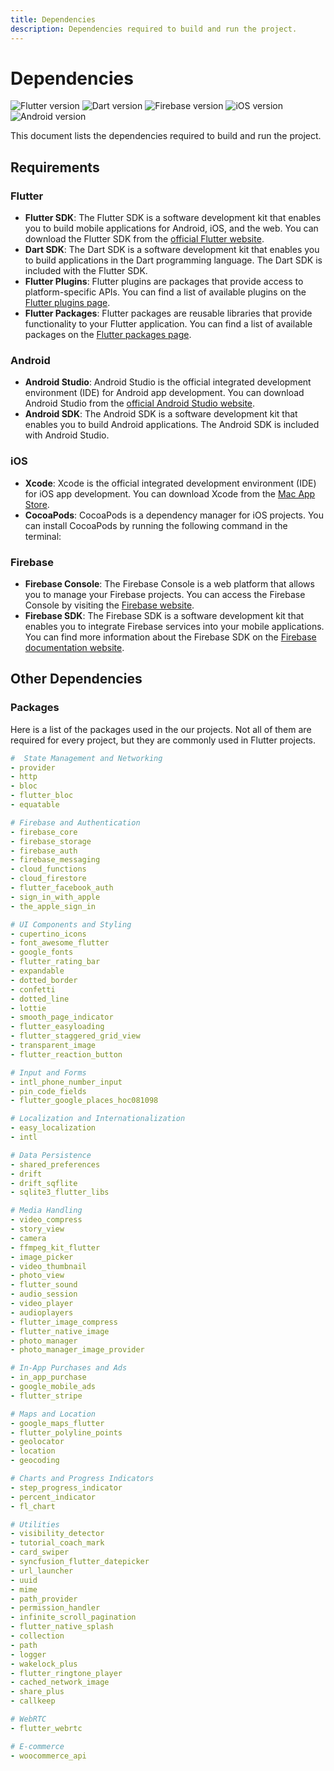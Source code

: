 ```yaml
---
title: Dependencies
description: Dependencies required to build and run the project.
---
```


# Dependencies

![Flutter version](https://img.shields.io/badge/flutter-v3.24.3-blue)
![Dart version](https://img.shields.io/badge/dart-v3.5.3-blue)
![Firebase version](https://img.shields.io/badge/firebase-v9.0.0-blue)
![iOS version](https://img.shields.io/badge/iOS->v15.0-blue)
![Android version](https://img.shields.io/badge/Android->v24-blue)

This document lists the dependencies required to build and run the project.

## Requirements
### Flutter

- **Flutter SDK**: The Flutter SDK is a software development kit that enables you to build mobile applications for Android, iOS, and the web. You can download the Flutter SDK from the [official Flutter website](https://flutter.dev/docs/get-started/install).
- **Dart SDK**: The Dart SDK is a software development kit that enables you to build applications in the Dart programming language. The Dart SDK is included with the Flutter SDK.
- **Flutter Plugins**: Flutter plugins are packages that provide access to platform-specific APIs. You can find a list of available plugins on the [Flutter plugins page](https://pub.dev/flutter/packages).
- **Flutter Packages**: Flutter packages are reusable libraries that provide functionality to your Flutter application. You can find a list of available packages on the [Flutter packages page](https://pub.dev/flutter/packages).

### Android

- **Android Studio**: Android Studio is the official integrated development environment (IDE) for Android app development. You can download Android Studio from the [official Android Studio website](https://developer.android.com/studio).
- **Android SDK**: The Android SDK is a software development kit that enables you to build Android applications. The Android SDK is included with Android Studio.

### iOS

- **Xcode**: Xcode is the official integrated development environment (IDE) for iOS app development. You can download Xcode from the [Mac App Store](https://apps.apple.com/us/app/xcode/id497799835?mt=12).
- **CocoaPods**: CocoaPods is a dependency manager for iOS projects. You can install CocoaPods by running the following command in the terminal:

### Firebase

- **Firebase Console**: The Firebase Console is a web platform that allows you to manage your Firebase projects. You can access the Firebase Console by visiting the [Firebase website](https://console.firebase.google.com/).
- **Firebase SDK**: The Firebase SDK is a software development kit that enables you to integrate Firebase services into your mobile applications. You can find more information about the Firebase SDK on the [Firebase documentation website](https://firebase.flutter.dev/docs/overview).

## Other Dependencies

### Packages
Here is a list of the packages used in the our projects. Not all of them are required for every project, but they are commonly used in Flutter projects.

```yaml
#  State Management and Networking
- provider
- http
- bloc
- flutter_bloc
- equatable

# Firebase and Authentication
- firebase_core
- firebase_storage
- firebase_auth
- firebase_messaging
- cloud_functions
- cloud_firestore
- flutter_facebook_auth
- sign_in_with_apple
- the_apple_sign_in

# UI Components and Styling
- cupertino_icons
- font_awesome_flutter
- google_fonts
- flutter_rating_bar
- expandable
- dotted_border
- confetti
- dotted_line
- lottie
- smooth_page_indicator
- flutter_easyloading
- flutter_staggered_grid_view
- transparent_image
- flutter_reaction_button

# Input and Forms
- intl_phone_number_input
- pin_code_fields
- flutter_google_places_hoc081098

# Localization and Internationalization
- easy_localization
- intl

# Data Persistence
- shared_preferences
- drift
- drift_sqflite
- sqlite3_flutter_libs

# Media Handling
- video_compress
- story_view
- camera
- ffmpeg_kit_flutter
- image_picker
- video_thumbnail
- photo_view
- flutter_sound
- audio_session
- video_player
- audioplayers
- flutter_image_compress
- flutter_native_image
- photo_manager
- photo_manager_image_provider

# In-App Purchases and Ads
- in_app_purchase
- google_mobile_ads
- flutter_stripe

# Maps and Location
- google_maps_flutter
- flutter_polyline_points
- geolocator
- location
- geocoding

# Charts and Progress Indicators
- step_progress_indicator
- percent_indicator
- fl_chart

# Utilities
- visibility_detector
- tutorial_coach_mark
- card_swiper
- syncfusion_flutter_datepicker
- url_launcher
- uuid
- mime
- path_provider
- permission_handler
- infinite_scroll_pagination
- flutter_native_splash
- collection
- path
- logger
- wakelock_plus
- flutter_ringtone_player
- cached_network_image
- share_plus
- callkeep

# WebRTC
- flutter_webrtc

# E-commerce
- woocommerce_api

```
